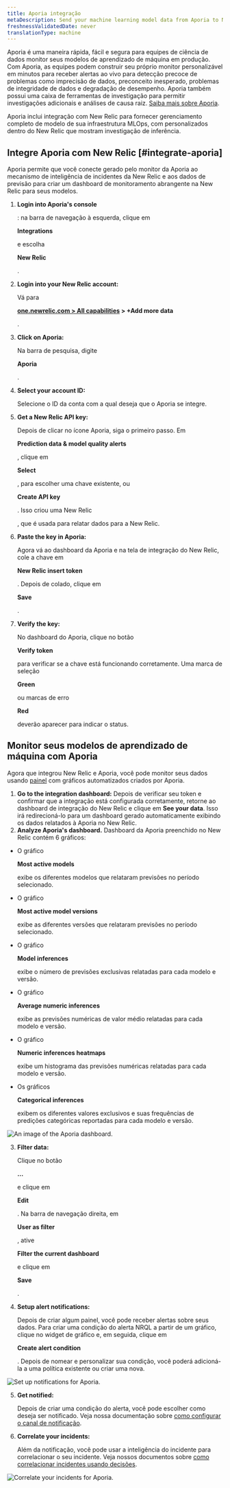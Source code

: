 ```yaml
---
title: Aporia integração
metaDescription: Send your machine learning model data from Aporia to New Relic to understand your model's performance.
freshnessValidatedDate: never
translationType: machine
---
```





Aporia é uma maneira rápida, fácil e segura para equipes de ciência de dados monitor seus modelos de aprendizado de máquina em produção. Com Aporia, as equipes podem construir seu próprio monitor personalizável em minutos para receber alertas ao vivo para detecção precoce de problemas como imprecisão de dados, preconceito inesperado, problemas de integridade de dados e degradação de desempenho. Aporia também possui uma caixa de ferramentas de investigação para permitir investigações adicionais e análises de causa raiz. [Saiba mais sobre Aporia](https://www.aporia.com).

Aporia inclui integração com New Relic para fornecer gerenciamento completo de modelo de sua infraestrutura MLOps, com <InlinePopover type="dashboards"/>personalizados dentro do New Relic que mostram investigação de inferência.

## Integre Aporia com New Relic [#integrate-aporia]

Aporia permite que você conecte <InlinePopover type="alerts"/>gerado pelo monitor da Aporia ao mecanismo de inteligência de incidentes da New Relic e aos dados de previsão para criar um dashboard de monitoramento abrangente na New Relic para seus modelos.

1. <DoNotTranslate>**Login into Aporia's console**</DoNotTranslate>

   : na barra de navegação à esquerda, clique em

   <DoNotTranslate>**Integrations**</DoNotTranslate>

   e escolha

   <DoNotTranslate>**New Relic**</DoNotTranslate>

   .

2. <DoNotTranslate>**Login into your New Relic account:**</DoNotTranslate>

   Vá para

   <DoNotTranslate>**[one.newrelic.com > All capabilities](https://one.newrelic.com/all-capabilities) > +Add more data**</DoNotTranslate>

   .

3. <DoNotTranslate>**Click on Aporia:**</DoNotTranslate>

   Na barra de pesquisa, digite

   <DoNotTranslate>**Aporia**</DoNotTranslate>

   .

4. <DoNotTranslate>**Select your account ID:**</DoNotTranslate>

   Selecione o ID da conta com a qual deseja que o Aporia se integre.

5. <DoNotTranslate>**Get a New Relic API key:**</DoNotTranslate>

   Depois de clicar no ícone Aporia, siga o primeiro passo. Em

   <DoNotTranslate>**Prediction data & model quality alerts**</DoNotTranslate>

   , clique em

   <DoNotTranslate>**Select**</DoNotTranslate>

   , para escolher uma chave existente, ou

   <DoNotTranslate>**Create API key**</DoNotTranslate>

   . Isso criou uma New Relic

   <InlinePopover type="licenseKey"/>

   , que é usada para relatar dados para a New Relic.

6. <DoNotTranslate>**Paste the key in Aporia:**</DoNotTranslate>

   Agora vá ao dashboard da Aporia e na tela de integração do New Relic, cole a chave em

   <DoNotTranslate>**New Relic insert token**</DoNotTranslate>

   . Depois de colado, clique em

   <DoNotTranslate>**Save**</DoNotTranslate>

   .

7. <DoNotTranslate>**Verify the key:**</DoNotTranslate>

   No dashboard do Aporia, clique no botão

   <DoNotTranslate>**Verify token**</DoNotTranslate>

   para verificar se a chave está funcionando corretamente. Uma marca de seleção

   <DoNotTranslate>**Green**</DoNotTranslate>

   ou marcas de erro

   <DoNotTranslate>**Red**</DoNotTranslate>

   deverão aparecer para indicar o status.

<InstallFeedback/>

## Monitor seus modelos de aprendizado de máquina com Aporia

Agora que integrou New Relic e Aporia, você pode monitor seus dados usando [painel](/docs/query-your-data/explore-query-data/dashboards/introduction-dashboards/) com gráficos automatizados criados por Aporia.

1. <DoNotTranslate>**Go to the integration dashboard:**</DoNotTranslate> Depois de verificar seu token e confirmar que a integração está configurada corretamente, retorne ao dashboard de integração do New Relic e clique em <DoNotTranslate>**See your data**</DoNotTranslate>. Isso irá redirecioná-lo para um dashboard gerado automaticamente exibindo os dados relatados à Aporia no New Relic.
2. <DoNotTranslate>**Analyze Aporia's dashboard.**</DoNotTranslate> Dashboard da Aporia preenchido no New Relic contém 6 gráficos:

* O gráfico

  <DoNotTranslate>**Most active models**</DoNotTranslate>

  exibe os diferentes modelos que relataram previsões no período selecionado.

* O gráfico

  <DoNotTranslate>**Most active model versions**</DoNotTranslate>

  exibe as diferentes versões que relataram previsões no período selecionado.

* O gráfico

  <DoNotTranslate>**Model inferences**</DoNotTranslate>

  exibe o número de previsões exclusivas relatadas para cada modelo e versão.

* O gráfico

  <DoNotTranslate>**Average numeric inferences**</DoNotTranslate>

  exibe as previsões numéricas de valor médio relatadas para cada modelo e versão.

* O gráfico

  <DoNotTranslate>**Numeric inferences heatmaps**</DoNotTranslate>

  exibe um histograma das previsões numéricas relatadas para cada modelo e versão.

* Os gráficos

  <DoNotTranslate>**Categorical inferences**</DoNotTranslate>

  exibem os diferentes valores exclusivos e suas frequências de predições categóricas reportadas para cada modelo e versão.

<img
  title="An image of the Aporia dashboard"
  alt="An image of the Aporia dashboard."
  src={modelperformancemonitoringAporiaDashboard}
/>

3. <DoNotTranslate>**Filter data:**</DoNotTranslate>

   Clique no botão

   <DoNotTranslate>**…**</DoNotTranslate>

   e clique em

   <DoNotTranslate>**Edit**</DoNotTranslate>

   . Na barra de navegação direita, em

   <DoNotTranslate>**User as filter**</DoNotTranslate>

   , ative

   <DoNotTranslate>**Filter the current dashboard**</DoNotTranslate>

   e clique em

   <DoNotTranslate>**Save**</DoNotTranslate>

   .

4. <DoNotTranslate>**Setup alert notifications:**</DoNotTranslate>

   Depois de criar algum painel, você pode receber alertas sobre seus dados. Para criar uma condição do alerta NRQL a partir de um gráfico, clique no widget de gráfico e, em seguida, clique em

   <DoNotTranslate>**Create alert condition**</DoNotTranslate>

   . Depois de nomear e personalizar sua condição, você poderá adicioná-la a uma política existente ou criar uma nova.

<img
  title="Set up notifications for Aporia"
  alt="Set up notifications for Aporia."
  src={modelperformancemonitoringAporiaCreateAlert}
/>

5. <DoNotTranslate>**Get notified:**</DoNotTranslate>

   Depois de criar uma condição do alerta, você pode escolher como deseja ser notificado. Veja nossa documentação sobre [como configurar o canal de notificação](/docs/alerts-applied-intelligence/new-relic-alerts/alert-notifications/notification-channels-control-where-send-alerts).

6. <DoNotTranslate>**Correlate your incidents:**</DoNotTranslate>

   Além da notificação, você pode usar a inteligência do incidente para correlacionar o seu incidente. Veja nossos documentos sobre [como correlacionar incidentes usando decisões](/docs/alerts-applied-intelligence/applied-intelligence/incident-intelligence/change-applied-intelligence-correlation-logic-decisions).

<img
  title="Correlate your incidents for Aporia"
  alt="Correlate your incidents for Aporia."
  src={modelperformancemonitoringAporiaCorrelation}
/>